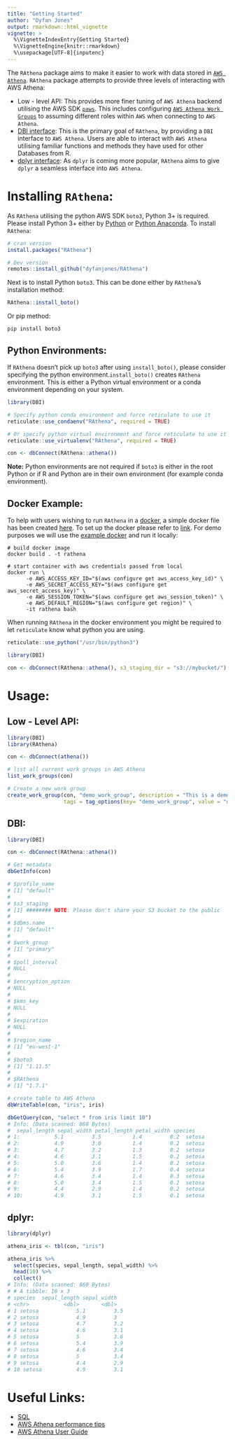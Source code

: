```yaml
---
title: "Getting Started"
author: "Dyfan Jones"
output: rmarkdown::html_vignette
vignette: >
  %\VignetteIndexEntry{Getting Started}
  %\VignetteEngine{knitr::rmarkdown}
  %\usepackage[UTF-8]{inputenc}
---
```


The `RAthena` package aims to make it easier to work with data stored in [`AWS Athena`](https://aws.amazon.com/athena/). `RAthena` package attempts to provide three levels of interacting with AWS Athena:

* Low - level API: This provides more finer tuning of `AWS Athena` backend utilising the AWS SDK [`paws`](https://github.com/paws-r/paws). This includes configuring [`AWS Athena Work Groups`](https://aws.amazon.com/about-aws/whats-new/2019/02/athena_workgroups/) to assuming different roles within `AWS` when connecting to `AWS Athena`.
* [DBI interface](https://dbi.r-dbi.org/): This is the primary goal of `RAthena`, by providing a `DBI` interface to `AWS Athena`. Users are able to interact with `AWS Athena` utilising familiar functions and methods they have used for other Databases from R.
* [dplyr interface](https://dbplyr.tidyverse.org/): As `dplyr` is coming more popular, `RAthena` aims to give `dplyr` a seamless interface into `AWS Athena`.

# Installing `RAthena`:

As `RAthena` utilising the python AWS SDK `boto3`, Python 3+ is required. Please install Python 3+ either by [Python](https://www.python.org/downloads/) or [Python Anaconda](https://www.anaconda.com/distribution/). To install `RAthena`:

```r
# cran version
install.packages("RAthena")

# Dev version
remotes::install_github("dyfanjones/RAthena")
```

Next is to install Python `boto3`. This can be done either by `RAthena`'s installation method:

```r
RAthena::install_boto()
```
Or pip method:

```
pip install boto3
```

## Python Environments:

If `RAthena` doesn't pick up `boto3` after using `install_boto()`, please consider specifying the python environment.`install_boto()` creates `RAthena` environment. This is either a Python virtual environment or a conda environment depending on your system. 

```r
library(DBI)

# Specify python conda environment and force reticulate to use it
reticulate::use_condaenv("RAthena", required = TRUE)

# Or specify python virtual environment and force reticulate to use it
reticulate::use_virtualenv("RAthena", required = TRUE)

con <- dbConnect(RAthena::athena())
```

**Note:** Python environments are not required if `boto3` is either in the root Python or if R and Python are in their own environment (for example conda environment).

## Docker Example:

To help with users wishing to run `RAthena` in a [docker](https://hub.docker.com/), a simple docker file has been created [here](https://github.com/DyfanJones/RAthena/blob/master/docker/Dockerfile). To set up the docker please refer to [link](https://aws.amazon.com/premiumsupport/knowledge-center/codebuild-temporary-credentials-docker/). For demo purposes we will use the [example docker](https://github.com/DyfanJones/RAthena/blob/master/docker/Dockerfile) and run it locally:

```console
# build docker image
docker build . -t rathena

# start container with aws credentials passed from local
docker run \
      -e AWS_ACCESS_KEY_ID="$(aws configure get aws_access_key_id)" \
      -e AWS_SECRET_ACCESS_KEY="$(aws configure get aws_secret_access_key)" \
      -e AWS_SESSION_TOKEN="$(aws configure get aws_session_token)" \
      -e AWS_DEFAULT_REGION="$(aws configure get region)" \
      -it rathena bash
```

When running `RAthena` in the docker environment you might be required to let `reticulate` know what python you are using.

```r
reticulate::use_python("/usr/bin/python3")

library(DBI)

con <- dbConnect(RAthena::athena(), s3_staging_dir = "s3://mybucket/")
```

# Usage:

## Low - Level API:
```r
library(DBI)
library(RAthena)

con <- dbConnect(athena())

# list all current work groups in AWS Athena
list_work_groups(con)

# Create a new work group
create_work_group(con, "demo_work_group", description = "This is a demo work group",
                  tags = tag_options(key= "demo_work_group", value = "demo_01"))
```         

## DBI:
```r
library(DBI)

con <- dbConnect(RAthena::athena())

# Get metadata 
dbGetInfo(con)

# $profile_name
# [1] "default"
# 
# $s3_staging
# [1] ######## NOTE: Please don't share your S3 bucket to the public
# 
# $dbms.name
# [1] "default"
# 
# $work_group
# [1] "primary"
# 
# $poll_interval
# NULL
# 
# $encryption_option
# NULL
# 
# $kms_key
# NULL
# 
# $expiration
# NULL
# 
# $region_name
# [1] "eu-west-1"
# 
# $boto3
# [1] "1.11.5"
# 
# $RAthena
# [1] "1.7.1"

# create table to AWS Athena
dbWriteTable(con, "iris", iris)

dbGetQuery(con, "select * from iris limit 10")
# Info: (Data scanned: 860 Bytes)
#  sepal_length sepal_width petal_length petal_width species
# 1:           5.1         3.5          1.4         0.2  setosa
# 2:           4.9         3.0          1.4         0.2  setosa
# 3:           4.7         3.2          1.3         0.2  setosa
# 4:           4.6         3.1          1.5         0.2  setosa
# 5:           5.0         3.6          1.4         0.2  setosa
# 6:           5.4         3.9          1.7         0.4  setosa
# 7:           4.6         3.4          1.4         0.3  setosa
# 8:           5.0         3.4          1.5         0.2  setosa
# 9:           4.4         2.9          1.4         0.2  setosa
# 10:          4.9         3.1          1.5         0.1  setosa
```

## dplyr:
```r
library(dplyr)

athena_iris <- tbl(con, "iris")

athena_iris %>%
  select(species, sepal_length, sepal_width) %>% 
  head(10) %>%
  collect()
# Info: (Data scanned: 860 Bytes)
# # A tibble: 10 x 3
# species  sepal_length sepal_width
# <chr>           <dbl>       <dbl>
# 1 setosa            5.1         3.5
# 2 setosa            4.9         3  
# 3 setosa            4.7         3.2
# 4 setosa            4.6         3.1
# 5 setosa            5           3.6
# 6 setosa            5.4         3.9
# 7 setosa            4.6         3.4
# 8 setosa            5           3.4
# 9 setosa            4.4         2.9
# 10 setosa           4.9         3.1
```
# Useful Links:

* [SQL](https://docs.aws.amazon.com/athena/latest/ug/functions-operators-reference-section.html)
* [AWS Athena performance tips](https://aws.amazon.com/blogs/big-data/top-10-performance-tuning-tips-for-amazon-athena/)
* [AWS Athena User Guide](https://docs.aws.amazon.com/athena/latest/ug/athena-ug.pdf)

